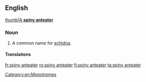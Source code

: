 ==English==
[[image:Echinda burningwell.jpg|thumb|A '''spiny anteater''']]

===Noun===
{{en-noun|head=[[spiny]] [[anteater]]}}

# {{lb|en|zoology}} A common name for [[echidna]].

====Translations====
{{trans-see|common name for echidna|echidna}}
[[Category:en:Monotremes]]

[[fr:spiny anteater]]
[[ro:spiny anteater]]
[[fi:spiny anteater]]
[[ta:spiny anteater]]